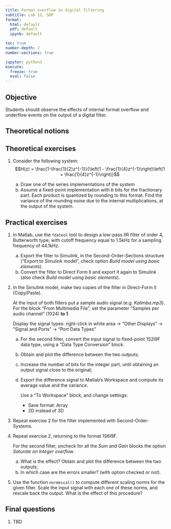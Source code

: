 ```yaml
---
title: Format overflow in digital filtering
subtitle: Lab 12, SDP
format:
  html: default
  pdf: default
  ipynb: default

toc: true
number-depth: 2
number-sections: true

jupyter: python3
execute:
  freeze: true
  eval: false
---
```


\newcommand*{\underuparrow}[1]{\ensuremath{\underset{\uparrow}{#1}}}

## Objective

Students should observe the effects of internal format overflow and underflow
events on the output of a digital filter.

## Theoretical notions

## Theoretical exercises

1. Consider the following system:
	$$H(z) = \frac{1-\frac{1}{2}z^{-1}}{\left(1 - \frac{1}{4}z^{-1}\right)\left(1 + \frac{1}{4}z^{-1}\right)}$$

    a. Draw one of the series implementations of the system
	b. Assume a fixed-point implementation with $b$ bits for the fractionary part.
	Each product is quantized by rounding to this format.
	Find the variance of the rounding noise due to the
	internal multiplications, at the output of the system.

## Practical exercises

1. In Matlab, use the `fdatool` tool to design a low-pass IIR filter
of order 4, Butterworth type, with cutoff frequency equal to 1.5kHz for
a sampling frequency of 44.1kHz.

   a. Export the filter to Simulink, in the Second-Order-Sections structure ("Export to Simulink model", check option *Build model using basic elements*).
   b. Convert the filter to Direct Form II and export it again to Simulink (also check *Build model using basic elements*).

2. In the Simulink model, make two copies of the filter in Direct-Form II (Copy/Paste).

   At the input of both filters put a sample audio signal (e.g. *Kalimba.mp3*).
   For the block "From Multimedia File", set the parameter "Samples per audio channel" (1024) **to 1**.

   Display the signal types: right-click in white area -> "Other Displays" -> "Signal and Ports" -> "Port Data Types"
   
   a. For the second filter, convert the input signal to fixed-point 1S2I9F data type, using a "Data Type Conversion" block.
   a. Obtain and plot the difference between the two outputs;
   c. Increase the number of bits for the integer part, until obtaining an output signal close to the original;
   b. Export the difference signal to Matlab's Workspace and compute its average value and the variance.

      Use a "To Workspace" block, and change settings: 
	  - Save format: Array
	  - 2D instead of 3D

3. Repeat exercise 2 for the filter implemented with Second-Order-Systems.

3. Repeat exercise 2, returning to the format 1S6I9F.
   
   For the second filter, uncheck for all the *Sum* and *Gain* blocks the option *Saturate on integer overflow*.

   a. What is the effect? Obtain and plot the difference between the two outputs;
   b. In which case are the errors smaller? (with option checked or not).

4. Use the function `normescal()` to compute different scaling norms
for the given filter. Scale the input signal with each one of these norms,
and rescale back the output. What is the effect of this procedure?

## Final questions

1. TBD
